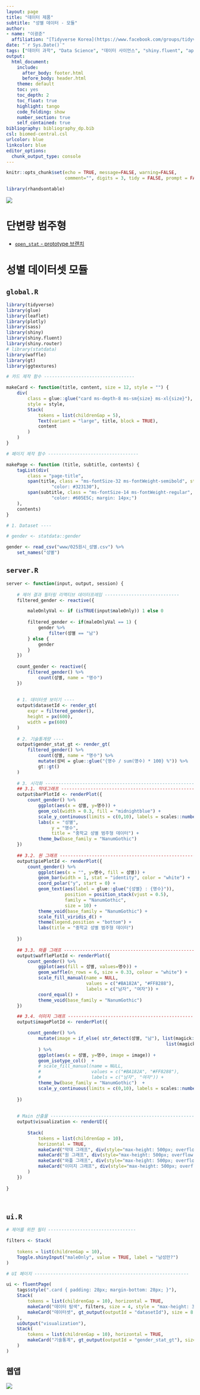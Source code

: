 ```yaml
---
layout: page
title: "데이터 제품"
subtitle: "성별 데이터 - 모듈"
author:
- name: "이광춘"
  affiliation: "[Tidyverse Korea](https://www.facebook.com/groups/tidyverse/)"
date: "`r Sys.Date()`"
tags: ["데이터 과학", "Data Science", "데이터 사이언스", "shiny.fluent", "appsilon", "웹앱", "오픈 통계 팩키지", "모듈", "gender", "성별"]
output:
  html_document: 
    include:
      after_body: footer.html
      before_body: header.html
    theme: default
    toc: yes
    toc_depth: 2
    toc_float: true
    highlight: tango
    code_folding: show
    number_section: true
    self_contained: true
bibliography: bibliography_dp.bib
csl: biomed-central.csl
urlcolor: blue
linkcolor: blue
editor_options: 
  chunk_output_type: console
---
```


```r
knitr::opts_chunk$set(echo = TRUE, message=FALSE, warning=FALSE,
                      comment="", digits = 3, tidy = FALSE, prompt = FALSE, fig.align = 'center')

library(rhandsontable)

```

![](fig/gender_prototpye_layout.png)

# 단변량 범주형 {#univariate-categorical}


- [`open_stat` - prototype 브랜치](https://github.com/tidyverse-korea/open_stat/tree/prototype)


# 성별 데이터셋 모듈 {.tabset}

## `global.R` {#gender-global}

```r
library(tidyverse)
library(glue)
library(leaflet)
library(plotly)
library(sass)
library(shiny)
library(shiny.fluent)
library(shiny.router)
# library(statdata)
library(waffle)
library(gt)
library(ggtextures)

# 카드 제작 함수 ----------------------------------

makeCard <- function(title, content, size = 12, style = "") {
    div(
        class = glue::glue("card ms-depth-8 ms-sm{size} ms-xl{size}"),
        style = style,
        Stack(
            tokens = list(childrenGap = 5),
            Text(variant = "large", title, block = TRUE),
            content
        )
    )
}

# 페이지 제작 함수 ----------------------------------

makePage <- function (title, subtitle, contents) {
    tagList(div(
        class = "page-title",
        span(title, class = "ms-fontSize-32 ms-fontWeight-semibold", style =
                 "color: #323130"),
        span(subtitle, class = "ms-fontSize-14 ms-fontWeight-regular", style =
                 "color: #605E5C; margin: 14px;")
    ),
    contents)
}

# 1. Dataset ----

# gender <- statdata::gender

gender <- read_csv("www/025원시_성별.csv") %>% 
    set_names("성별")


```


## `server.R` {#gender-global-server}

```r
server <- function(input, output, session) {
    
    # 제어 결과 필터링 리액티브 데이터프레임 ----------------------------
    filtered_gender <- reactive({

        maleOnlyVal <- if (isTRUE(input$maleOnly)) 1 else 0 
        
        filtered_gender <- if(maleOnlyVal == 1) {
            gender %>%
                filter(성별 == "남")
        } else {
            gender
        }
    })
    
    count_gender <- reactive({
        filtered_gender() %>% 
            count(성별, name = "명수")
    })
    
    
    # 1. 데이터셋 보이기 ----
    output$datasetId <- render_gt(
        expr = filtered_gender(),
        height = px(600),
        width = px(600)
    )
    
    # 2. 기술통계량 ----
    output$gender_stat_gt <- render_gt(
        filtered_gender() %>% 
            count(성별, name = "명수") %>% 
            mutate(성비 = glue::glue("{명수 / sum(명수) * 100} %")) %>% 
            gt::gt()
    )
    
    # 3. 시각화 ----------------------------------------------------------
    ## 3.1. 막대그래프 ----------------------------------------------------------
    output$barPlotId <- renderPlot({
        count_gender() %>% 
            ggplot(aes(x = 성별, y=명수)) +
            geom_col(width = 0.3, fill = "midnightblue") +
            scale_y_continuous(limits = c(0,10), labels = scales::number_format(accuracy = 1)) +
            labs(x = "성별",
                 y = "명수",
                 title = "중학교 성별 범주형 데이터") +
            theme_bw(base_family = "NanumGothic")
    })
    
    ## 3.2. 원 그래프 ----------------------------------------------------------
    output$piePlotId <- renderPlot({
        count_gender() %>% 
            ggplot(aes(x = "", y=명수, fill = 성별)) +
            geom_bar(width = 1, stat = "identity", color = "white") +
            coord_polar("y", start = 0) +
            geom_text(aes(label = glue::glue("{성별} : {명수}")), 
                      position = position_stack(vjust = 0.5), 
                      family = "NanumGothic",
                      size = 10) +
            theme_void(base_family = "NanumGothic") +
            scale_fill_viridis_d() +
            theme(legend.position = "bottom") +
            labs(title = "중학교 성별 범주형 데이터")
        
    })
    
    ## 3.3. 와플 그래프 ----------------------------------------------------------
    output$wafflePlotId <- renderPlot({
        count_gender() %>% 
            ggplot(aes(fill = 성별, values=명수)) +
            geom_waffle(n_rows = 6, size = 0.33, colour = "white") +
            scale_fill_manual(name = NULL,
                              values = c("#BA182A", "#FF8288"),
                              labels = c("남자", "여자")) +
            coord_equal() +
            theme_void(base_family = "NanumGothic")
    })

    ## 3.4. 이미지 그래프 ----------------------------------------------------------
    output$imagePlotId <- renderPlot({

        count_gender() %>% 
            mutate(image = if_else( str_detect(성별, "남"), list(magick::image_read_svg("https://raw.githubusercontent.com/tidyverse-korea/pkg_doc/master/fig/man-svgrepo-com.svg")),
                                                            list(magick::image_read_svg("https://raw.githubusercontent.com/tidyverse-korea/pkg_doc/master/fig/woman-svgrepo-com.svg")))
            ) %>% 
            ggplot(aes(x = 성별, y=명수, image = image)) +
            geom_isotype_col()  +
            # scale_fill_manual(name = NULL,
            #                   values = c("#BA182A", "#FF8288"),
            #                   labels = c("남자", "여자")) +
            theme_bw(base_family = "NanumGothic")  +
            scale_y_continuous(limits = c(0,10), labels = scales::number_format(accuracy = 1))
        
    })
    
    
    # Main 산출물 -------------------------------------------------------    
    output$visualization <- renderUI({
        
        Stack(
            tokens = list(childrenGap = 10), 
            horizontal = TRUE,
            makeCard("막대 그래프", div(style="max-height: 500px; overflow: auto", plotOutput("barPlotId"))),
            makeCard("원 그래프", div(style="max-height: 500px; overflow: auto", plotOutput("piePlotId"))),
            makeCard("와플 그래프", div(style="max-height: 500px; overflow: auto", plotOutput("wafflePlotId"))),
            makeCard("이미지 그래프", div(style="max-height: 500px; overflow: auto", plotOutput("imagePlotId")))            
        )
    })
    
}




```

## `ui.R` {#gender-global-ui}

```r
# 제어를 위한 필터 ---------------------------------

filters <- Stack(
    
    tokens = list(childrenGap = 10),
    Toggle.shinyInput("maleOnly", value = TRUE, label = "남성만?")
)

# UI 페이지 ----------------------------------------------------------

ui <- fluentPage(
    tags$style(".card { padding: 28px; margin-bottom: 28px; }"),
    Stack(
        tokens = list(childrenGap = 10), horizontal = TRUE,
        makeCard("데이터 탐색", filters, size = 4, style = "max-height: 320px"),
        makeCard("데이터셋", gt_output(outputId = "datasetId"), size = 8, style = "max-height: 320px; overflow: auto")
    ),
    uiOutput("visualization"),
    Stack(
        tokens = list(childrenGap = 10), horizontal = TRUE,
        makeCard("기술통계", gt_output(outputId = "gender_stat_gt"), size = 8, style = "max-height: 320px")
    )
)


```

## 웹앱 {#gender-global-webapp}

![](fig/gender_prototype.gif)